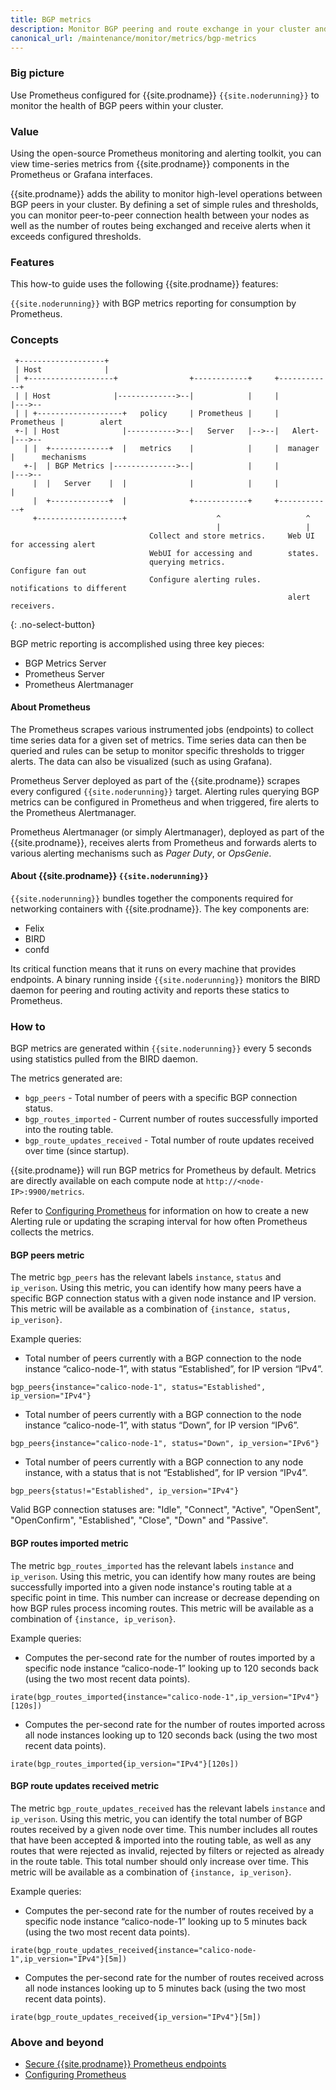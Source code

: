 ```yaml
---
title: BGP metrics
description: Monitor BGP peering and route exchange in your cluster and get alerts by defining rules and thresholds.
canonical_url: /maintenance/monitor/metrics/bgp-metrics
---
```


### Big picture

Use Prometheus configured for {{site.prodname}} `{{site.noderunning}}` to monitor the health of BGP peers within your cluster.

### Value

Using the open-source Prometheus monitoring and alerting toolkit, you can view time-series metrics from {{site.prodname}} components in the Prometheus or Grafana interfaces.  

{{site.prodname}} adds the ability to monitor high-level operations between BGP peers in your cluster. By defining a set of simple rules and thresholds, you can monitor peer-to-peer connection health between your nodes as well as the number of routes being exchanged and receive alerts when it exceeds configured thresholds.

### Features

This how-to guide uses the following {{site.prodname}} features:

`{{site.noderunning}}` with BGP metrics reporting for consumption by Prometheus.

### Concepts

```
 +-------------------+
 | Host              |
 | +-------------------+                +------------+     +------------+
 | | Host              |------------->--|            |     |            |--->--
 | | +-------------------+   policy     | Prometheus |     | Prometheus |        alert
 +-| | Host              |----------->--|   Server   |-->--|   Alert-   |--->--
   | |  +-------------+  |   metrics    |            |     |  manager   |      mechanisms
   +-|  | BGP Metrics |-------------->--|            |     |            |--->--
     |  |   Server    |  |              |            |     |            |
     |  +-------------+  |              +------------+     +------------+
     +-------------------+                    ^                   ^
                                              |                   |
                               Collect and store metrics.     Web UI for accessing alert
                               WebUI for accessing and        states.
                               querying metrics.              Configure fan out
                               Configure alerting rules.      notifications to different
                                                              alert receivers.
```
{: .no-select-button}

BGP metric reporting is accomplished using three key pieces:

- BGP Metrics Server
- Prometheus Server
- Prometheus Alertmanager

#### About Prometheus

The Prometheus scrapes various instrumented jobs (endpoints) to collect time series data for a given set of metrics. Time series data can then be queried and rules can be setup to monitor specific thresholds to trigger alerts. The data can also be visualized (such as using Grafana).

Prometheus Server deployed as part of the {{site.prodname}} scrapes every configured `{{site.noderunning}}` target. Alerting rules querying BGP metrics can be configured in Prometheus and when triggered, fire alerts to the Prometheus Alertmanager.

Prometheus Alertmanager (or simply Alertmanager), deployed as part of the {{site.prodname}}, receives alerts from Prometheus and forwards alerts to various alerting mechanisms such as _Pager Duty_, or _OpsGenie_.

#### About {{site.prodname}} `{{site.noderunning}}`

`{{site.noderunning}}` bundles together the components required for networking containers with {{site.prodname}}. The key components are:

- Felix
- BIRD
- confd

Its critical function means that it runs on every machine that provides endpoints. A binary running inside `{{site.noderunning}}` monitors the BIRD daemon for peering and routing activity and reports these statics to Prometheus.

### How to

BGP metrics are generated within `{{site.noderunning}}` every 5 seconds using statistics pulled from the BIRD daemon.

The metrics generated are:

- `bgp_peers` - Total number of peers with a specific BGP connection status.
- `bgp_routes_imported` - Current number of routes successfully imported into the routing table.
- `bgp_route_updates_received` - Total number of route updates received over time (since startup).

{{site.prodname}} will run BGP metrics for Prometheus by default. Metrics are directly available on each compute node at `http://<node-IP>:9900/metrics`.

Refer to [Configuring Prometheus]({{site.baseurl}}/maintenance/monitor/prometheus) for information on how to create a new Alerting rule or updating the scraping interval for how often Prometheus collects the metrics.

#### BGP peers metric
 
The metric `bgp_peers` has the relevant labels `instance`, `status` and `ip_verison`. Using this metric, you can identify how many peers have a specific BGP connection status with a given node instance and IP version. This metric will be available as a combination of `{instance, status, ip_verison}`.

Example queries:
- Total number of peers currently with a BGP connection to the node instance “calico-node-1”, with status “Established”, for IP version “IPv4”.
```
bgp_peers{instance="calico-node-1", status="Established", ip_version="IPv4"}
```
- Total number of peers currently with a BGP connection to the node instance “calico-node-1”, with status “Down”, for IP version “IPv6”.
```
bgp_peers{instance="calico-node-1", status="Down", ip_version="IPv6"}
```
- Total number of peers currently with a BGP connection to any node instance, with a status that is not “Established”, for IP version “IPv4”.
```
bgp_peers{status!="Established", ip_version="IPv4"}
```

Valid BGP connection statuses are: "Idle", "Connect", "Active", "OpenSent", "OpenConfirm", "Established", "Close", "Down" and "Passive".

#### BGP routes imported metric

The metric `bgp_routes_imported` has the relevant labels `instance` and `ip_verison`. Using this metric, you can identify how many routes are being successfully imported into a given node instance's routing table at a specific point in time. This number can increase or decrease depending on how BGP rules process incoming routes. This metric will be available as a combination of `{instance, ip_verison}`.

Example queries:
- Computes the per-second rate for the number of routes imported by a specific node instance “calico-node-1” looking up to 120 seconds back (using the two most recent data points).
```
irate(bgp_routes_imported{instance="calico-node-1",ip_version="IPv4"}[120s])
```
- Computes the per-second rate for the number of routes imported across all node instances looking up to 120 seconds back (using the two most recent data points).
```
irate(bgp_routes_imported{ip_version="IPv4"}[120s])
```

#### BGP route updates received metric

The metric `bgp_route_updates_received` has the relevant labels `instance` and `ip_verison`. Using this metric, you can identify the total number of BGP routes received by a given node over time. This number includes all routes that have been accepted & imported into the routing table, as well as any routes that were rejected as invalid, rejected by filters or rejected as already in the route table. This total number should only increase over time. This metric will be available as a combination of `{instance, ip_verison}`.

Example queries:
- Computes the per-second rate for the number of routes received by a specific node instance “calico-node-1” looking up to 5 minutes back (using the two most recent data points).
```
irate(bgp_route_updates_received{instance="calico-node-1",ip_version="IPv4"}[5m])
```
- Computes the per-second rate for the number of routes received across all node instances looking up to 5 minutes back (using the two most recent data points).
```
irate(bgp_route_updates_received{ip_version="IPv4"}[5m])
```

### Above and beyond

- [Secure {{site.prodname}} Prometheus endpoints]({{site.baseurl}}/security/comms/secure-metrics)
- [Configuring Prometheus]({{site.baseurl}}/maintenance/monitor/prometheus)

